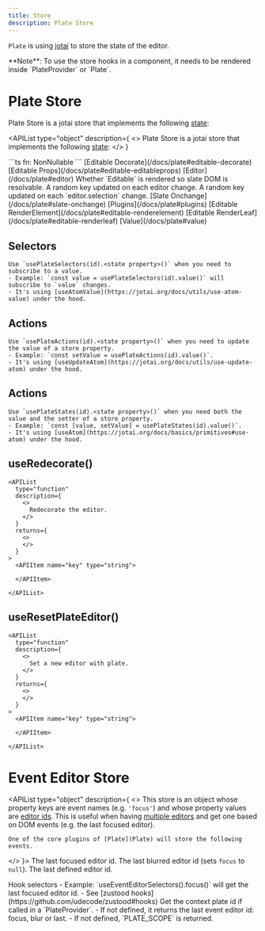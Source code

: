 ```yaml
---
title: Store
description: Plate Store
---
```


`Plate` is using [jotai](https://github.com/pmndrs/jotai) to store the state of the editor.

<Callout className="my-4">
  **Note**: To use the store hooks in a component, it needs to be rendered
  inside `PlateProvider` or `Plate`.
</Callout>

# Plate Store

Plate Store is a jotai store that implements the following [state](#state):

<APIList type="object" description={
  <>
    Plate Store is a jotai store that implements the following [state](#state):
  </>
}
>

<APIItem name="State" type="object">
  <APISubList>
    <APISubListItem parent="State" name="decorate" type="object">
      <APISubList>
        <APISubListItem parent="State.decorate" name="fn" type="function">
          ```ts
          fn: NonNullable<TEditableProps['decorate']>
          ```
        </APISubListItem>
      </APISubList>
      [Editable Decorate](/docs/plate#editable-decorate)
    </APISubListItem>
    <APISubListItem parent="State" name="editableProps" type="object">
      [Editable Props](/docs/plate#editable-editableprops)
    </APISubListItem>
    <APISubListItem parent="State" name="editor" type="object">
      [Editor](/docs/plate#editor)
    </APISubListItem>
    <APISubListItem parent="State" name="isRendered" type="boolean">
      Whether `Editable` is rendered so slate DOM is resolvable.
    </APISubListItem>
    <APISubListItem parent="State" name="keyEditor" type="object">
      A random key updated on each editor change.
    </APISubListItem>
    <APISubListItem parent="State" name="keySelection" type="object">
      A random key updated on each `editor.selection` change.
    </APISubListItem>
    <APISubListItem parent="State" name="onChange" type="object">
      [Slate Onchange](/docs/plate#slate-onchange)
    </APISubListItem>
    <APISubListItem parent="State" name="plugins" type="object">
      [Plugins](/docs/plate#plugins)
    </APISubListItem>
    <APISubListItem parent="State" name="renderElement" type="object">
      [Editable RenderElement](/docs/plate#editable-renderelement)
    </APISubListItem>
    <APISubListItem parent="State" name="renderLeaf" type="object">
      [Editable RenderLeaf](/docs/plate#editable-renderleaf)
    </APISubListItem>
    <APISubListItem parent="State" name="value" type="object">
      [Value](/docs/plate#value)
    </APISubListItem>

  </APISubList>
</APIItem>

## Selectors

    Use `usePlateSelectors(id).<state property>()` when you need to subscribe to a value.
    - Example: `const value = usePlateSelectors(id).value()` will subscribe to `value` changes.
    - It's using [useAtomValue](https://jotai.org/docs/utils/use-atom-value) under the hood.

## Actions

    Use `usePlateActions(id).<state property>()` when you need to update the value of a store property.
    - Example: `const setValue = usePlateActions(id).value()`.
    - It's using [useUpdateAtom](https://jotai.org/docs/utils/use-update-atom) under the hood.

## Actions

    Use `usePlateStates(id).<state property>()` when you need both the value and the setter of a store property.
    - Example: `const [value, setValue] = usePlateStates(id).value()`.
    - It's using [useAtom](https://jotai.org/docs/basics/primitives#use-atom) under the hood.

## useRedecorate()

    <APIList
      type="function"
      description={
        <>
          Redecorate the editor.
        </>
      }
      returns={
        <>
        </>
      }
    >
      <APIItem name="key" type="string">

      </APIItem>

    </APIList>

## useResetPlateEditor()

    <APIList
      type="function"
      description={
        <>
          Set a new editor with plate.
        </>
      }
      returns={
        <>
        </>
      }
    >
      <APIItem name="key" type="string">

      </APIItem>

    </APIList>

</APIList>

# Event Editor Store

<APIList type="object" description={
  <>
    This store is an object whose property keys are event names (e.g. `'focus'`) and whose property values are [editor ids](Plate#id).
    This is useful when having [multiple editors](multiple-editors) and get one based on DOM events (e.g. the last focused editor).

    One of the core plugins of [Plate](Plate) will store the following events.

  </>
}>
 <APIItem name="State" type="object">
   <APISubList>
     <APISubListItem parent="State" name="focus" type="object">
       The last focused editor id.
     </APISubListItem>
     <APISubListItem parent="State" name="blur" type="object">
       The last blurred editor id (sets `focus` to `null`).
     </APISubListItem>
     <APISubListItem parent="State" name="last" type="object">
       The last defined editor id.
     </APISubListItem>

   </APISubList>
 </APIItem>
  <APIItem name="Hooks" type="object">
    <APISubList>
      <APISubListItem parent="Hooks" name="useEventEditorSelectors" type="object">
        Hook selectors
        - Example: `useEventEditorSelectors().focus()` will get the last focused editor id.
        - See [zustood hooks](https://github.com/udecode/zustood#hooks)
      </APISubListItem>
      <APISubListItem parent="Hooks" name="useEventPlateId" type="object">
        Get the context plate id if called in a `PlateProvider`.
        - If not defined, it returns the last event editor id: focus, blur or last.
        - If not defined, `PLATE_SCOPE` is returned.
      </APISubListItem>
    </APISubList>
  </APIItem>
</APIList>
